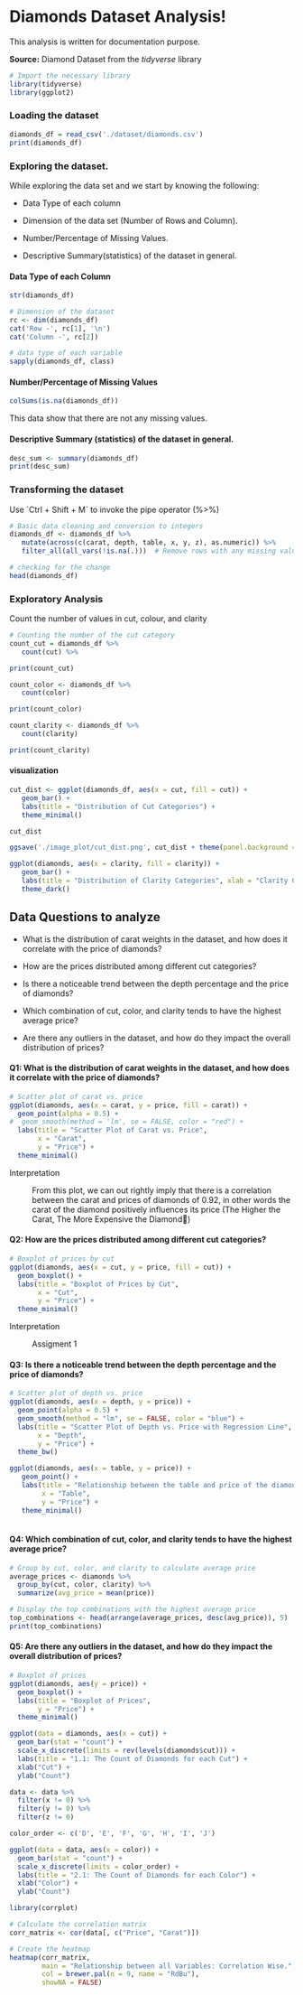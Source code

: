 # Diamonds Dataset Analysis!

This analysis is written for documentation purpose.

**Source:** Diamond Dataset from the *tidyverse* library

```r
# Import the necessary library
library(tidyverse)
library(ggplot2)
```

### Loading the dataset

```r
diamonds_df = read_csv('./dataset/diamonds.csv')
print(diamonds_df)
```

### Exploring the dataset.

While exploring the data set and we start by knowing the following:

-   Data Type of each column

-   Dimension of the data set (Number of Rows and Column).

-   Number/Percentage of Missing Values.

-   Descriptive Summary(statistics) of the dataset in general.

#### Data Type of each Column

```r
str(diamonds_df)
```

```r
# Dimension of the dataset
rc <- dim(diamonds_df)
cat('Row -', rc[1], '\n')
cat('Column -', rc[2])
```

```r
# data type of each variable
sapply(diamonds_df, class)
```

#### Number/Percentage of Missing Values

```r
colSums(is.na(diamonds_df))
```

This data show that there are not any missing values.

#### Descriptive Summary (statistics) of the dataset in general.

```r
desc_sum <- summary(diamonds_df)
print(desc_sum)
```

### Transforming the dataset

Use \`Ctrl + Shift + M\` to invoke the pipe operator (%\>%)

```r
# Basic data cleaning and conversion to integers
diamonds_df <- diamonds_df %>%
   mutate(across(c(carat, depth, table, x, y, z), as.numeric)) %>%
   filter_all(all_vars(!is.na(.)))  # Remove rows with any missing values 
```

```r
# checking for the change
head(diamonds_df)
```

### Exploratory Analysis

Count the number of values in cut, colour, and clarity

```r
# Counting the number of the cut category
count_cut = diamonds_df %>% 
   count(cut) %>% 

print(count_cut)
```

```r
count_color <- diamonds_df %>% 
   count(color)

print(count_color)
```

```r
count_clarity <- diamonds_df %>% 
   count(clarity)

print(count_clarity)
```

#### visualization

```r
cut_dist <- ggplot(diamonds_df, aes(x = cut, fill = cut)) +
   geom_bar() +
   labs(title = "Distribution of Cut Categories") +
   theme_minimal()

cut_dist

ggsave('./image_plot/cut_dist.png', cut_dist + theme(panel.background = element_rect(fill = 'white')), width = 12, height = 7)
```

```r
ggplot(diamonds, aes(x = clarity, fill = clarity)) +
   geom_bar() +
   labs(title = "Distribution of Clarity Categories", xlab = "Clarity Category") + 
   theme_dark()
```

## Data Questions to analyze

-   What is the distribution of carat weights in the dataset, and how does it correlate with the price of diamonds?

-   How are the prices distributed among different cut categories?

-   Is there a noticeable trend between the depth percentage and the price of diamonds?

-   Which combination of cut, color, and clarity tends to have the highest average price?

-   Are there any outliers in the dataset, and how do they impact the overall distribution of prices?

::: {#solution .solution style="color: gray;"}
```{=tex}
Solution One: Use scatter plots or correlation analysis to understand the relationship between carat and price.

Solution Two: Create a boxplot or violin plot to compare the price distribution for each cut category.

Solution Three: Analyze the correlation between depth and price and visualize it using scatter plots or regression lines.

Solution Four: Group the data based on cut, color, and clarity, then calculate the average price for each group.

Solution Five: Group the data based on cut, color, and clarity, then calculate the average price for each group.
```
:::

#### Q1: What is the distribution of carat weights in the dataset, and how does it correlate with the price of diamonds?

```r
# Scatter plot of carat vs. price
ggplot(diamonds, aes(x = carat, y = price, fill = carat)) +
  geom_point(alpha = 0.5) +
#  geom_smooth(method = 'lm', se = FALSE, color = "red") +
  labs(title = "Scatter Plot of Carat vs. Price",
       x = "Carat",
       y = "Price") +
  theme_minimal()
```

Interpretation

:   From this plot, we can out rightly imply that there is a correlation between the carat and prices of diamonds of 0.92, in other words the carat of the diamond positively influences its price (The Higher the Carat, The More Expensive the Diamond💎)

#### Q2: How are the prices distributed among different cut categories?

```r
# Boxplot of prices by cut
ggplot(diamonds, aes(x = cut, y = price, fill = cut)) +
  geom_boxplot() +
  labs(title = "Boxplot of Prices by Cut",
       x = "Cut",
       y = "Price") +
  theme_minimal()

```

Interpretation

:   Assigment 1

#### Q3: Is there a noticeable trend between the depth percentage and the price of diamonds?

```r
# Scatter plot of depth vs. price
ggplot(diamonds, aes(x = depth, y = price)) +
  geom_point(alpha = 0.5) +
  geom_smooth(method = "lm", se = FALSE, color = "blue") +
  labs(title = "Scatter Plot of Depth vs. Price with Regression Line",
       x = "Depth",
       y = "Price") +
  theme_bw()

```

```r
ggplot(diamonds, aes(x = table, y = price)) +
   geom_point() +
   labs(title = "Relationship between the table and price of the diamonds",
        x = "Table",
        y = "Price") +
   theme_minimal()
   
```

#### Q4: Which combination of cut, color, and clarity tends to have the highest average price?

```r
# Group by cut, color, and clarity to calculate average price
average_prices <- diamonds %>%
  group_by(cut, color, clarity) %>%
  summarize(avg_price = mean(price))

# Display the top combinations with the highest average price
top_combinations <- head(arrange(average_prices, desc(avg_price)), 5)
print(top_combinations)

```

#### Q5: Are there any outliers in the dataset, and how do they impact the overall distribution of prices?

```r
# Boxplot of prices
ggplot(diamonds, aes(y = price)) +
  geom_boxplot() +
  labs(title = "Boxplot of Prices",
       y = "Price") +
  theme_minimal()

```

```r
ggplot(data = diamonds, aes(x = cut)) +
  geom_bar(stat = "count") +
  scale_x_discrete(limits = rev(levels(diamonds$cut))) +
  labs(title = "1.1: The Count of Diamonds for each Cut") +
  xlab("Cut") +
  ylab("Count")
```

```r

data <- data %>% 
  filter(x != 0) %>% 
  filter(y != 0) %>% 
  filter(z != 0)

```

```r
color_order <- c('D', 'E', 'F', 'G', 'H', 'I', 'J')

ggplot(data = data, aes(x = color)) +
  geom_bar(stat = "count") +
  scale_x_discrete(limits = color_order) +
  labs(title = "2.1: The Count of Diamonds for each Color") +
  xlab("Color") +
  ylab("Count")
```

```r
library(corrplot)

# Calculate the correlation matrix
corr_matrix <- cor(data[, c("Price", "Carat")])

# Create the heatmap
heatmap(corr_matrix, 
        main = "Relationship between all Variables: Correlation Wise.", 
        col = brewer.pal(n = 9, name = "RdBu"), 
        showNA = FALSE)

```
